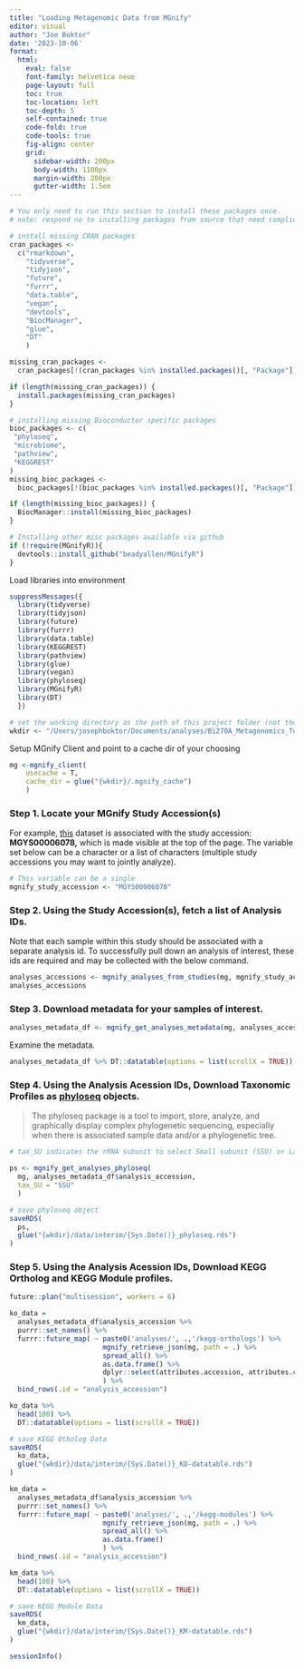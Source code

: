 ```yaml
---
title: "Loading Metagenomic Data from MGnify"
editor: visual
author: "Joe Boktor"
date: '2023-10-06'
format: 
  html:
    eval: false
    font-family: helvetica neue
    page-layout: full
    toc: true
    toc-location: left
    toc-depth: 5
    self-contained: true
    code-fold: true
    code-tools: true
    fig-align: center
    grid:
      sidebar-width: 200px
      body-width: 1100px
      margin-width: 200px
      gutter-width: 1.5em
---
```


```r

# You only need to run this section to install these packages once.
# note: respond no to installing packages from source that need complication

# install missing CRAN packages
cran_packages <-
  c("rmarkdown",
    "tidyverse",
    "tidyjson",
    "future",
    "furrr",
    "data.table",
    "vegan",
    "devtools",
    "BiocManager",
    "glue",
    "DT"
    )

missing_cran_packages <-
  cran_packages[!(cran_packages %in% installed.packages()[, "Package"])]

if (length(missing_cran_packages)) {
  install.packages(missing_cran_packages)
}

# installing missing Bioconductor specific packages
bioc_packages <- c(
 "phyloseq",
 "microbiome",
 "pathview",
 "KEGGREST"
)
missing_bioc_packages <-
  bioc_packages[!(bioc_packages %in% installed.packages()[, "Package"])]

if (length(missing_bioc_packages)) {
  BiocManager::install(missing_bioc_packages)
}

# Installing other misc packages available via github
if (!require(MGnifyR)){
  devtools::install_github("beadyallen/MGnifyR")
}

```

Load libraries into environment

```r
suppressMessages({
  library(tidyverse)
  library(tidyjson)
  library(future)
  library(furrr)
  library(data.table)
  library(KEGGREST)
  library(pathview)
  library(glue)
  library(vegan)
  library(phyloseq)
  library(MGnifyR)
  library(DT)
  })

# set the working directory as the path of this project folder (not the notebook subfolder)
wkdir <- "/Users/josephboktor/Documents/analyses/Bi270A_Metagenomics_Tutorials"
```

Setup MGnify Client and point to a cache dir of your choosing

```r

mg <-mgnify_client(
    usecache = T, 
    cache_dir = glue("{wkdir}/.mgnify_cache")
    )

```

### Step 1. Locate your MGnify Study Accession(s)

For example, [this](https://www.ebi.ac.uk/metagenomics/studies/MGYS00006078#overview) dataset is associated with the study accession: **MGYS00006078,** which is made visible at the top of the page. The variable set below can be a character or a list of characters (multiple study accessions you may want to jointly analyze).

```r
# This variable can be a single 
mgnify_study_accession <- "MGYS00006078"

```

### Step 2. Using the Study Accession(s), fetch a list of Analysis IDs.

Note that each sample within this study should be associated with a separate analysis id. To successfully pull down an analysis of interest, these ids are required and may be collected with the below command.

```r
analyses_accessions <- mgnify_analyses_from_studies(mg, mgnify_study_accession)
analyses_accessions
```

### Step 3. Download metadata for your samples of interest.

```r
analyses_metadata_df <- mgnify_get_analyses_metadata(mg, analyses_accessions)
```

Examine the metadata.

```r
analyses_metadata_df %>% DT::datatable(options = list(scrollX = TRUE))
```

### Step 4. Using the Analysis Acession IDs, Download Taxonomic Profiles as [phyloseq](https://joey711.github.io/phyloseq/) objects.

> The phyloseq package is a tool to import, store, analyze, and graphically display complex phylogenetic sequencing, especially when there is associated sample data and/or a phylogenetic tree.

```r
# tax_SU indicates the rRNA subunit to select Small subunit (SSU) or Large subunit (LSU). In most cases, SSU is more appropriate, as it provides better annotation coverage.

ps <- mgnify_get_analyses_phyloseq(
  mg, analyses_metadata_df$analysis_accession, 
  tax_SU = "SSU"
  )

# save phyloseq object
saveRDS(
  ps,
  glue("{wkdir}/data/interim/{Sys.Date()}_phyloseq.rds")
)

```

### Step 5. Using the Analysis Acession IDs, Download KEGG Ortholog and KEGG Module profiles.

```r
future::plan("multisession", workers = 6)

ko_data =
  analyses_metadata_df$analysis_accession %>% 
  purrr::set_names() %>% 
  furrr::future_map( ~ paste0('analyses/', .,'/kegg-orthologs') %>% 
                       mgnify_retrieve_json(mg, path = .) %>% 
                       spread_all() %>% 
                       as.data.frame() %>% 
                       dplyr::select(attributes.accession, attributes.count, attributes.description)
                       ) %>% 
  bind_rows(.id = "analysis_accession")

ko_data %>% 
  head(100) %>% 
  DT::datatable(options = list(scrollX = TRUE))

# save KEGG Otholog Data
saveRDS(
  ko_data,
  glue("{wkdir}/data/interim/{Sys.Date()}_KO-datatable.rds")
)

```

```r
km_data =
  analyses_metadata_df$analysis_accession %>% 
  purrr::set_names() %>% 
  furrr::future_map( ~ paste0('analyses/', .,'/kegg-modules') %>% 
                       mgnify_retrieve_json(mg, path = .) %>% 
                       spread_all() %>% 
                       as.data.frame()
                       ) %>% 
  bind_rows(.id = "analysis_accession")

km_data %>% 
  head(100) %>% 
  DT::datatable(options = list(scrollX = TRUE))

# save KEGG Module Data
saveRDS(
  km_data,
  glue("{wkdir}/data/interim/{Sys.Date()}_KM-datatable.rds")
)

```

```r
sessionInfo()
```
